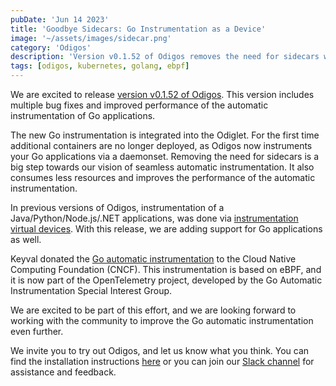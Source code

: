 ```yaml
---
pubDate: 'Jun 14 2023'
title: 'Goodbye Sidecars: Go Instrumentation as a Device'
image: '~/assets/images/sidecar.png'
category: 'Odigos'
description: 'Version v0.1.52 of Odigos removes the need for sidecars when instrumenting Go applications.'
tags: [odigos, kubernetes, golang, ebpf]
---
```


We are excited to release [version v0.1.52 of Odigos](https://github.com/keyval-dev/odigos). This version includes multiple bug fixes and improved performance of the automatic instrumentation of Go applications.

The new Go instrumentation is integrated into the Odiglet. For the first time additional containers are no longer deployed, as Odigos now instruments your Go applications via a daemonset. Removing the need for sidecars is a big step towards our vision of seamless automatic instrumentation. It also consumes less resources and improves the performance of the automatic instrumentation.

In previous versions of Odigos, instrumentation of a Java/Python/Node.js/.NET applications, was done via [instrumentation virtual devices](/instrumentation-as-resource). With this release, we are adding support for Go applications as well.

Keyval donated the [Go automatic instrumentation](https://github.com/open-telemetry/opentelemetry-go-instrumentation) to the Cloud Native Computing Foundation (CNCF). This instrumentation is based on eBPF, and it is now part of the OpenTelemetry project, developed by the Go Automatic Instrumentation Special Interest Group.

We are excited to be part of this effort, and we are looking forward to working with the community to improve the Go automatic instrumentation even further.

We invite you to try out Odigos, and let us know what you think. You can find the installation instructions [here](https://docs.odigos.io/installation/) or you can join our [Slack channel](https://join.slack.com/t/odigos/shared_invite/zt-1d7egaz29-Rwv2T8kyzc3mWP8qKobz~A) for assistance and feedback.